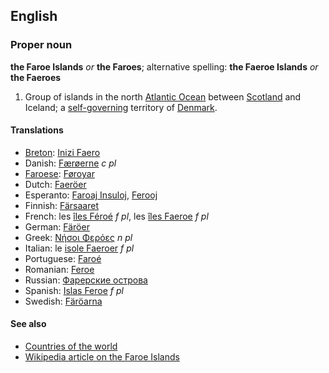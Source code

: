 ==English==
===Proper noun===
'''the Faroe Islands''' ''or'' '''the Faroes'''; alternative spelling: '''the Faeroe Islands''' ''or'' '''the Faeroes'''

# Group of islands in the north [[Atlantic Ocean]] between [[Scotland]] and Iceland; a [[self-governing]] territory of [[Denmark]].

====Translations====

*[[Breton]]: [[Inizi Faero]]
* Danish: [[Færøerne]] ''c pl''
*[[Faroese]]: [[Føroyar]]
*Dutch: [[Faeröer]]
*Esperanto: [[Faroaj Insuloj]], [[Ferooj]]
*Finnish: [[Färsaaret]]
*French: les [[îles Féroé]] ''f pl'', les [[îles Faeroe]] ''f pl''
*German: [[Färöer]]
*Greek: [[Νήσοι Φερόες]] ''n pl''
*Italian: le [[isole Faeroer]] ''f pl''
*Portuguese: [[Faroé]]
*Romanian: [[Feroe]]
*Russian: [[Фарерские острова]]
*Spanish: [[Islas Feroe]] ''f pl''
*Swedish: [[Färöarna]]

====See also====
*[[Countries of the world]]
*[[en:Faroe_Islands|Wikipedia article on the Faroe Islands]]